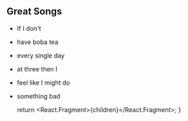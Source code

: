 ## Great Songs

- If I don't
- have boba tea
- every single day
- at three then I
- feel like I might do
- something bad

  return <React.Fragment>{children}</React.Fragment>;
}
